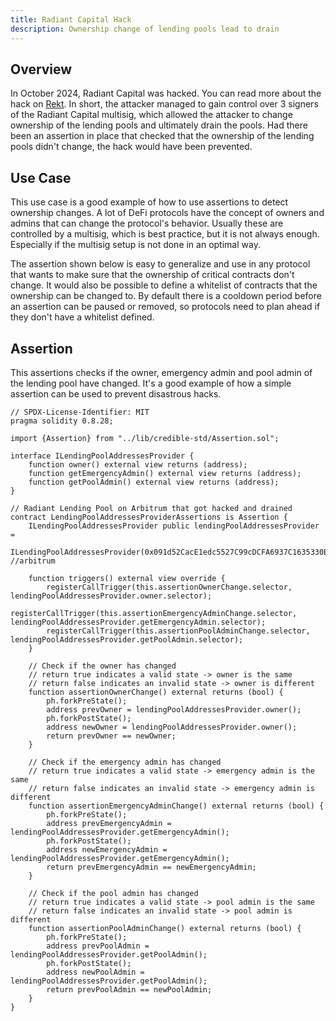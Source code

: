 ```yaml
---
title: Radiant Capital Hack
description: Ownership change of lending pools lead to drain
---
```


## Overview

In October 2024, Radiant Capital was hacked. You can read more about the hack on [Rekt](https://rekt.news/radiant-capital-rekt2/).
In short, the attacker managed to gain control over 3 signers of the Radiant Capital multisig, which allowed the attacker to change ownership of the lending pools and ultimately drain the pools.
Had there been an assertion in place that checked that the ownership of the lending pools didn't change, the hack would have been prevented.

## Use Case

This use case is a good example of how to use assertions to detect ownership changes. A lot of DeFi protocols have the concept of owners and admins that can change the protocol's behavior.
Usually these are controlled by a multisig, which is best practice, but it is not always enough. Especially if the multisig setup is not done in an optimal way.

The assertion shown below is easy to generalize and use in any protocol that wants to make sure that the ownership of critical contracts don't change.
It would also be possible to define a whitelist of contracts that the ownership can be changed to. By default there is a cooldown period before an assertion can be paused or removed, so protocols need to plan ahead if they don't have a whitelist defined.

## Assertion

This assertions checks if the owner, emergency admin and pool admin of the lending pool have changed.
It's a good example of how a simple assertion can be used to prevent disastrous hacks.

```solidity
// SPDX-License-Identifier: MIT
pragma solidity 0.8.28;

import {Assertion} from "../lib/credible-std/Assertion.sol";

interface ILendingPoolAddressesProvider {
    function owner() external view returns (address);
    function getEmergencyAdmin() external view returns (address);
    function getPoolAdmin() external view returns (address);
}

// Radiant Lending Pool on Arbitrum that got hacked and drained
contract LendingPoolAddressesProviderAssertions is Assertion {
    ILendingPoolAddressesProvider public lendingPoolAddressesProvider =
        ILendingPoolAddressesProvider(0x091d52CacE1edc5527C99cDCFA6937C1635330E4); //arbitrum

    function triggers() external view override {
        registerCallTrigger(this.assertionOwnerChange.selector, lendingPoolAddressesProvider.owner.selector);
        registerCallTrigger(this.assertionEmergencyAdminChange.selector, lendingPoolAddressesProvider.getEmergencyAdmin.selector);
        registerCallTrigger(this.assertionPoolAdminChange.selector, lendingPoolAddressesProvider.getPoolAdmin.selector);
    }

    // Check if the owner has changed
    // return true indicates a valid state -> owner is the same
    // return false indicates an invalid state -> owner is different
    function assertionOwnerChange() external returns (bool) {
        ph.forkPreState();
        address prevOwner = lendingPoolAddressesProvider.owner();
        ph.forkPostState();
        address newOwner = lendingPoolAddressesProvider.owner();
        return prevOwner == newOwner;
    }

    // Check if the emergency admin has changed
    // return true indicates a valid state -> emergency admin is the same
    // return false indicates an invalid state -> emergency admin is different
    function assertionEmergencyAdminChange() external returns (bool) {
        ph.forkPreState();
        address prevEmergencyAdmin = lendingPoolAddressesProvider.getEmergencyAdmin();
        ph.forkPostState();
        address newEmergencyAdmin = lendingPoolAddressesProvider.getEmergencyAdmin();
        return prevEmergencyAdmin == newEmergencyAdmin;
    }

    // Check if the pool admin has changed
    // return true indicates a valid state -> pool admin is the same
    // return false indicates an invalid state -> pool admin is different
    function assertionPoolAdminChange() external returns (bool) {
        ph.forkPreState();
        address prevPoolAdmin = lendingPoolAddressesProvider.getPoolAdmin();
        ph.forkPostState();
        address newPoolAdmin = lendingPoolAddressesProvider.getPoolAdmin();
        return prevPoolAdmin == newPoolAdmin;
    }
}
```

